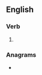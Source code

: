 ==English==

===Verb===
{{head|en|verb form}}

# {{en-past of|demerge}}

===Anagrams===
* {{anagrams|en|degermed}}